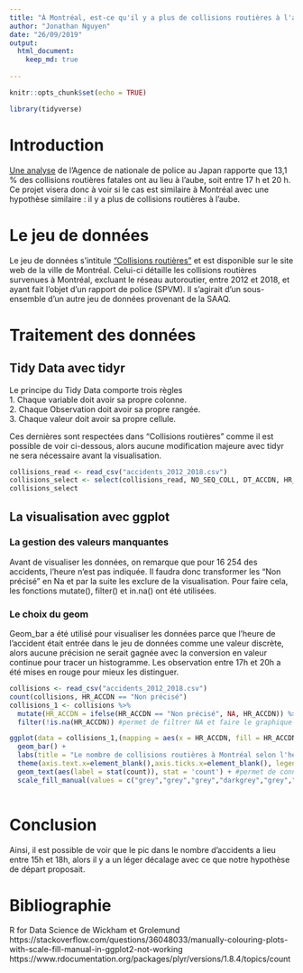 ```yaml
---
title: "À Montréal, est-ce qu'il y a plus de collisions routières à l'aube?"
author: "Jonathan Nguyen"
date: "26/09/2019"
output: 
  html_document:
    keep_md: true
  
---
```

```r
knitr::opts_chunk$set(echo = TRUE)
```

```r
library(tidyverse)
```
# Introduction

[Une analyse](https://www.japantimes.co.jp/news/2017/09/14/national/rate-fatal-accidents-twilight-prompts-police-urge-drivers-turn-headlights-earlier/#.XZKZykZKjD4) de l'Agence de nationale de police au Japan rapporte que 13,1 % des collisions routières fatales ont au lieu à l'aube, soit entre 17 h et 20 h. Ce projet visera donc à voir si le cas est similaire à Montréal avec une hypothèse similaire : il y a plus de collisions routières à l'aube.

# Le jeu de données

Le jeu de données s'intitule ["Collisions routières"](http://donnees.ville.montreal.qc.ca/dataset/collisions-routieres) et est disponible sur le site web de la ville de Montréal. Celui-ci détaille les collisions routières survenues à Montréal, excluant le réseau autoroutier, entre 2012 et 2018, et ayant fait l'objet d'un rapport de police (SPVM). Il s'agirait d'un sous-ensemble d'un autre jeu de données provenant de la SAAQ.

# Traitement des données

## Tidy Data avec tidyr
Le principe du Tidy Data comporte trois règles
<br> 1. Chaque variable doit avoir sa propre colonne.
<br> 2. Chaque Observation doit avoir sa propre rangée.
<br> 3. Chaque valeur doit avoir sa propre cellule.

Ces dernières sont respectées dans "Collisions routières" comme il est possible de voir ci-dessous, alors aucune modification majeure avec tidyr ne sera nécessaire avant la visualisation.

```r
collisions_read <- read_csv("accidents_2012_2018.csv")
collisions_select <- select(collisions_read, NO_SEQ_COLL, DT_ACCDN, HR_ACCDN, everything()) #permet de mettre en valeur les variables permettant de répondre à la question
collisions_select
```

## La visualisation avec ggplot

### La gestion des valeurs manquantes
Avant de visualiser les données, on remarque que pour 16 254 des accidents, l'heure n'est pas indiquée. Il faudra donc transformer les "Non précisé" en Na et par la suite les exclure de la visualisation. Pour faire cela, les fonctions mutate(), filter() et in.na() ont été utilisées.

### Le choix du geom
Geom_bar a été utilisé pour visualiser les données parce que l'heure de l'accident était entrée dans le jeu de données comme une valeur discrète, alors aucune précision ne serait gagnée avec la conversion en valeur continue pour tracer un histogramme. Les observation entre 17h et 20h a été mises en rouge pour mieux les distinguer.

```r
collisions <- read_csv("accidents_2012_2018.csv")
count(collisions, HR_ACCDN == "Non précisé")
collisions_1 <- collisions %>%
  mutate(HR_ACCDN = ifelse(HR_ACCDN == "Non précisé", NA, HR_ACCDN)) %>% #remplace 'non précisé' dans le jeu de données avec NA
  filter(!is.na(HR_ACCDN)) #permet de filtrer NA et faire le graphique seulement avec des valeurs qui existent

ggplot(data = collisions_1,(mapping = aes(x = HR_ACCDN, fill = HR_ACCDN))) + 
  geom_bar() +
  labs(title = "Le nombre de collisions routières à Montréal selon l'heure (2012-2018)", fill = "Heure de la collsion", x = "Heure", y = "Nombre de collisions") +
  theme(axis.text.x=element_blank(),axis.ticks.x=element_blank(), legend.position = "bottom", legend.title = element_blank()) + #nettoyage de l'axe des x
  geom_text(aes(label = stat(count)), stat = 'count') + #permet de connaître plus facilement le nombre de collisions
  scale_fill_manual(values = c("grey","grey","grey","darkgrey","grey","grey","grey","darkgrey","grey","grey","grey","darkgrey","grey","grey","grey","darkgrey","grey","red","red","red","grey","grey", "grey","darkgrey"))  #permet de mettre valeur les observations de 17h à 20h
  
```
# Conclusion

Ainsi, il est possible de voir que le pic dans le nombre d'accidents a lieu entre 15h et 18h, alors il y a un léger décalage avec ce que notre hypothèse de départ proposait.


# Bibliographie

R for Data Science de Wickham et Grolemund
https://stackoverflow.com/questions/36048033/manually-colouring-plots-with-scale-fill-manual-in-ggplot2-not-working
https://www.rdocumentation.org/packages/plyr/versions/1.8.4/topics/count


